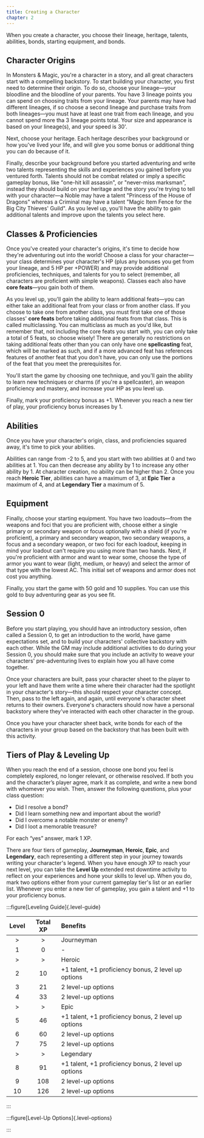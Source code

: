 ```yaml
---
title: Creating a Character
chapter: 2
---
```


When you create a character, you choose their lineage, heritage, talents, abilities, bonds, starting equipment, and bonds.

## Character Origins

In Monsters & Magic, you're a character in a story, and all great characters start with a compelling backstory. To start building your character, you first need to determine their origin. To do so, choose your lineage—your bloodline and the bloodline of your parents. You have 3 lineage points you can spend on choosing traits from your lineage. Your parents may have had different lineages, if so choose a second lineage and purchase traits from both lineages—you must have at least one trait from each lineage, and you cannot spend more tha 3 lineage points total. Your size and appearance is based on your lineage(s), and your speed is 30'.

Next, choose your heritage. Each heritage describes your background or how you've lived your life, and will give you some bonus or additional thing you can do because of it.

Finally, describe your background before you started adventuring and write two talents representing the skills and experiences you gained before you ventured forth. Talents should not be combat related or imply a specific gameplay bonus, like "one-hit kill assassin", or "never-miss marksman", instead they should build on your heritage and the story you're trying to tell with your character—a Noble may have a talent "Princess of the House of Dragons" whereas a Criminal may have a talent "Magic Item Fence for the Big City Thieves' Guild". As you level up, you'll have the ability to gain additional talents and improve upon the talents you select here.

## Classes & Proficiencies

Once you've created your character's origins, it's time to decide how they're adventuring out into the world! Choose a class for your character—your class determines your character's HP (plus any bonuses you get from your lineage, and 5 HP per +POWER) and may provide additional proficiencies, techniques, and talents for you to select (remember, all characters are proficient with simple weapons). Classes each also have **core feats**—you gain both of them.

As you level up, you'll gain the ability to learn additional feats—you can either take an additional feat from your class or from another class. If you choose to take one from another class, you must first take one of those classes' **core feats** before taking additional feats from that class. This is called multiclassing. You can multiclass as much as you'd like, but remember that, not including the core feats you start with, you can only take a total of 5 feats, so choose wisely! There are generally no restrictions on taking additional feats other than you can only have one **spellcasting** feat, which will be marked as such, and if a more advanced feat has references features of another feat that you don't have, you can only use the portions of the feat that you meet the prerequisites for.

You'll start the game by choosing one technique, and you'll gain the ability to learn new techniques or charms (if you're a spellcaster), ain weapon proficiency and mastery, and increase your HP as you level up.

Finally, mark your proficiency bonus as +1. Whenever you reach a new tier of play, your proficiency bonus increases by 1.

## Abilities

Once you have your character's origin, class, and proficiencies squared away, it's time to pick your abilities.

Abilities can range from -2 to 5, and you start with two abilities at 0 and two abilities at 1. You can then decrease any ability by 1 to increase any other ability by 1. At character creation, no ability can be higher than 2. Once you reach **Heroic Tier**, abilities can have a maximum of 3, at **Epic Tier** a maximum of 4, and at **Legendary Tier** a maximum of 5.

## Equipment

Finally, choose your starting equipment. You have two loadouts—from the weapons and foci that you are proficient with, choose either a single primary or secondary weapon or focus optionally with a shield (if you're proficient), a primary and secondary weapon, two secondary weapons, a focus and a secondary weapon, or two foci for each loadout, keeping in mind your loadout can't require you using more than two hands. Next, if you're proficient with armor and want to wear some, choose the type of armor you want to wear (light, medium, or heavy) and select the armor of that type with the lowest AC. This initial set of weapons and armor does not cost you anything.

Finally, you start the game with 50 gold and 10 supplies. You can use this gold to buy adventuring gear as you see fit.

## Session 0

Before you start playing, you should have an introductory session, often called a Session 0, to get an introduction to the world, have game expectations set, and to build your characters' collective backstory with each other. While the GM may include additional activities to do during your Session 0, you should make sure that you include an activity to weave your characters' pre-adventuring lives to explain how you all have come together.

Once your characters are built, pass your character sheet to the player to your left and have them write a time where their character had the spotlight in your character's story—this should respect your character concept. Then, pass to the left again, and again, until everyone's character sheet returns to their owners. Everyone's characters should now have a personal backstory where they've interacted with each other character in the group.

Once you have your character sheet back, write bonds for each of the characters in your group based on the backstory that has been built with this activity.

## Tiers of Play & Leveling Up

When you reach the end of a session, choose one bond you feel is completely explored, no longer relevant, or otherwise resolved. If both you and the character’s player agree, mark it as complete, and write a new bond with whomever you wish. Then, answer the following questions, plus your class question:

- Did I resolve a bond?
- Did I learn something new and important about the world?
- Did I overcome a notable monster or enemy?
- Did I loot a memorable treasure?

For each “yes” answer, mark 1 XP.

There are four tiers of gameplay, **Journeyman**, **Heroic**, **Epic**, and **Legendary**, each representing a different step in your journey towards writing your character's legend. When you have enough XP to reach your next level, you can take the **Level Up** extended rest downtime activity to reflect on your experiences and hone your skills to level up. When you do, mark two options either from your current gameplay tier's list or an earlier list. Whenever you enter a new tier of gameplay, you gain a talent and +1 to your proficiency bonus.

:::figure[Leveling Guide]{.level-guide}

| Level | Total XP | Benefits                                            |
| :---: | :------: | :-------------------------------------------------- |
|   >   |    >     | Journeyman                                          |
|   1   |    0     | -                                                   |
|   >   |    >     | Heroic                                              |
|   2   |    10    | +1 talent, +1 proficiency bonus, 2 level up options |
|   3   |    21    | 2 level-up options                                  |
|   4   |    33    | 2 level-up options                                  |
|   >   |    >     | Epic                                                |
|   5   |    46    | +1 talent, +1 proficiency bonus, 2 level up options |
|   6   |    60    | 2 level-up options                                  |
|   7   |    75    | 2 level-up options                                  |
|   >   |    >     | Legendary                                           |
|   8   |    91    | +1 talent, +1 proficiency bonus, 2 level up options |
|   9   |   108    | 2 level-up options                                  |
|  10   |   126    | 2 level-up options                                  |

:::


:::figure[Level-Up Options]{.level-options}

<LevelUpOptions />

:::
